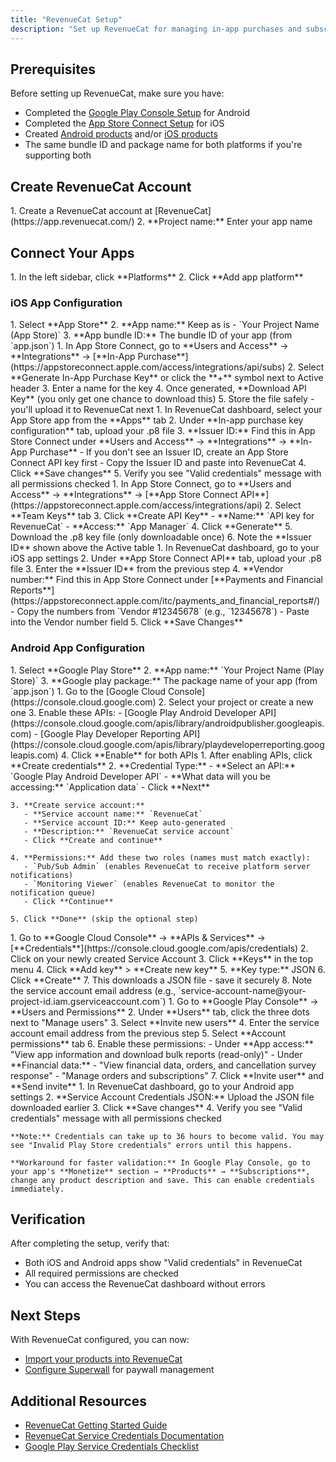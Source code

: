 ```yaml
---
title: "RevenueCat Setup"
description: "Set up RevenueCat for managing in-app purchases and subscriptions across iOS and Android"
---
```


## Prerequisites

Before setting up RevenueCat, make sure you have:

- Completed the [Google Play Console Setup](./google-play-console-setup) for Android
- Completed the [App Store Connect Setup](./app-store-connect-setup) for iOS
- Created [Android products](./android-products) and/or [iOS products](./ios-products)
- The same bundle ID and package name for both platforms if you're supporting both

## Create RevenueCat Account

<Steps>
  <Step title="Create Account and Project">
    1. Create a RevenueCat account at [RevenueCat](https://app.revenuecat.com/)
    2. **Project name:** Enter your app name
  </Step>
</Steps>

## Connect Your Apps

<Steps>
  <Step title="Add App Platforms">
    1. In the left sidebar, click **Platforms**
    2. Click **Add app platform**
  </Step>
</Steps>

### iOS App Configuration

<Steps>
  <Step title="Create iOS App">
    1. Select **App Store**
    2. **App name:** Keep as is - `Your Project Name (App Store)`
    3. **App bundle ID:** The bundle ID of your app (from `app.json`)
  </Step>

  <Step title="Generate In-App Purchase Key">
    1. In App Store Connect, go to **Users and Access** → **Integrations** → [**In-App Purchase**](https://appstoreconnect.apple.com/access/integrations/api/subs)
    2. Select **Generate In-App Purchase Key** or click the **+** symbol next to Active header
    3. Enter a name for the key
    4. Once generated, **Download API Key** (you only get one chance to download this)
    5. Store the file safely - you'll upload it to RevenueCat next
  </Step>

  <Step title="Upload In-App Purchase Key to RevenueCat">
    1. In RevenueCat dashboard, select your App Store app from the **Apps** tab
    2. Under **In-app purchase key configuration** tab, upload your .p8 file
    3. **Issuer ID:** Find this in App Store Connect under **Users and Access** → **Integrations** → **In-App Purchase**
       - If you don't see an Issuer ID, create an App Store Connect API key first
       - Copy the Issuer ID and paste into RevenueCat
    4. Click **Save changes**
    5. Verify you see "Valid credentials" message with all permissions checked
  </Step>

  <Step title="Create App Store Connect API Key">
    1. In App Store Connect, go to **Users and Access** → **Integrations** → [**App Store Connect API**](https://appstoreconnect.apple.com/access/integrations/api)
    2. Select **Team Keys** tab
    3. Click **Create API Key**
       - **Name:** `API key for RevenueCat`
       - **Access:** `App Manager`
    4. Click **Generate**
    5. Download the .p8 key file (only downloadable once)
    6. Note the **Issuer ID** shown above the Active table
  </Step>

  <Step title="Upload App Store Connect API Key">
    1. In RevenueCat dashboard, go to your iOS app settings
    2. Under **App Store Connect API** tab, upload your .p8 file
    3. Enter the **Issuer ID** from the previous step
    4. **Vendor number:** Find this in App Store Connect under [**Payments and Financial Reports**](https://appstoreconnect.apple.com/itc/payments_and_financial_reports#/)
       - Copy the numbers from `Vendor #12345678` (e.g., `12345678`)
       - Paste into the Vendor number field
    5. Click **Save Changes**
  </Step>
</Steps>

### Android App Configuration

<Steps>
  <Step title="Create Android App">
    1. Select **Google Play Store**
    2. **App name:** `Your Project Name (Play Store)`
    3. **Google play package:** The package name of your app (from `app.json`)
  </Step>

  <Step title="Enable Required APIs">
    1. Go to the [Google Cloud Console](https://console.cloud.google.com)
    2. Select your project or create a new one
    3. Enable these APIs:
       - [Google Play Android Developer API](https://console.cloud.google.com/apis/library/androidpublisher.googleapis.com)
       - [Google Play Developer Reporting API](https://console.cloud.google.com/apis/library/playdeveloperreporting.googleapis.com)
    4. Click **Enable** for both APIs
  </Step>

  <Step title="Create Service Account">
    1. After enabling APIs, click **Create credentials**
    2. **Credential Type:**
       - **Select an API:** `Google Play Android Developer API`
       - **What data will you be accessing:** `Application data`
       - Click **Next**
    
    3. **Create service account:**
       - **Service account name:** `RevenueCat`
       - **Service account ID:** Keep auto-generated
       - **Description:** `RevenueCat service account`
       - Click **Create and continue**
    
    4. **Permissions:** Add these two roles (names must match exactly):
       - `Pub/Sub Admin` (enables RevenueCat to receive platform server notifications)
       - `Monitoring Viewer` (enables RevenueCat to monitor the notification queue)
       - Click **Continue**
    
    5. Click **Done** (skip the optional step)
  </Step>

  <Step title="Create Service Account Key">
    1. Go to **Google Cloud Console** → **APIs & Services** → [**Credentials**](https://console.cloud.google.com/apis/credentials)
    2. Click on your newly created Service Account
    3. Click **Keys** in the top menu
    4. Click **Add key** > **Create new key**
    5. **Key type:** JSON
    6. Click **Create**
    7. This downloads a JSON file - save it securely
    8. Note the service account email address (e.g., `service-account-name@your-project-id.iam.gserviceaccount.com`)
  </Step>

  <Step title="Grant Financial Access">
    1. Go to **Google Play Console** → **Users and Permissions**
    2. Under **Users** tab, click the three dots next to "Manage users"
    3. Select **Invite new users**
    4. Enter the service account email address from the previous step
    5. Select **Account permissions** tab
    6. Enable these permissions:
       - Under **App access:** "View app information and download bulk reports (read-only)"
       - Under **Financial data:** 
         - "View financial data, orders, and cancellation survey response"
         - "Manage orders and subscriptions"
    7. Click **Invite user** and **Send invite**
  </Step>

  <Step title="Upload Credentials to RevenueCat">
    1. In RevenueCat dashboard, go to your Android app settings
    2. **Service Account Credentials JSON:** Upload the JSON file downloaded earlier
    3. Click **Save changes**
    4. Verify you see "Valid credentials" message with all permissions checked
    
    **Note:** Credentials can take up to 36 hours to become valid. You may see "Invalid Play Store credentials" errors until this happens.
    
    **Workaround for faster validation:** In Google Play Console, go to your app's **Monetize** section → **Products** → **Subscriptions**, change any product description and save. This can enable credentials immediately.
  </Step>
</Steps>

## Verification

After completing the setup, verify that:

- Both iOS and Android apps show "Valid credentials" in RevenueCat
- All required permissions are checked
- You can access the RevenueCat dashboard without errors

## Next Steps

With RevenueCat configured, you can now:

- [Import your products into RevenueCat](./import-products-rc)
- [Configure Superwall](./superwall) for paywall management

## Additional Resources

- [RevenueCat Getting Started Guide](https://www.revenuecat.com/docs/getting-started)
- [RevenueCat Service Credentials Documentation](https://www.revenuecat.com/docs/service-credentials)
- [Google Play Service Credentials Checklist](https://www.revenuecat.com/docs/service-credentials/creating-play-service-credentials/google-play-checklis)